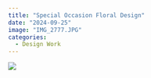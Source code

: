 ```yaml
---
title: "Special Occasion Floral Design"
date: "2024-09-25"
image: "IMG_2777.JPG"
categories:
  - Design Work
---
```


![](IMG_2588.JPG){fig-align="center"}

